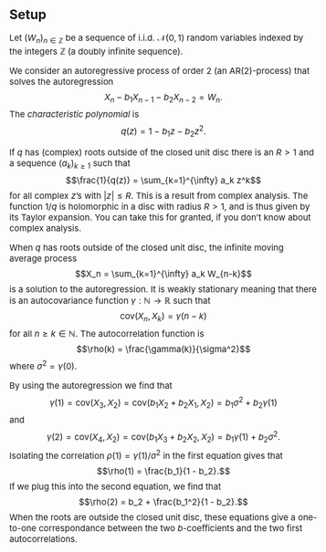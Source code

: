 <!-- Customization of default CSS -->
<head>
<style>
body {font-size: 15px;}
</style>
</head>


Setup
-----

Let $(W_n)_{n \in \mathbb{Z}}$ be a sequence of i.i.d. $\mathcal{N}(0,1)$ random variables indexed by the integers
$\mathbb{Z}$ (a doubly infinite sequence).

We consider an autoregressive process of order 2 (an AR(2)-process) that solves the autoregression
$$X_n - b_1 X_{n-1} - b_2 X_{n-2} = W_n.$$
The *characteristic polynomial* is 
$$q(z) = 1 - b_1 z - b_2 z^2.$$

If $q$ has (complex) roots outside of the closed unit disc there is an $R > 1$ and a 
sequence $(a_k)_{k \geq 1}$ such that 
$$\frac{1}{q(z)} = \sum_{k=1}^{\infty} a_k z^k$$
for all complex $z$'s with $|z| \leq R$. This is a result from complex analysis. The function 
$1/q$ is holomorphic in a disc with radius $R > 1$, and is thus given by its Taylor expansion. You can take this 
for granted, if you don't know about complex analysis. 

When $q$ has roots outside of the closed unit disc, the infinite moving average process
$$X_n = \sum_{k=1}^{\infty} a_k W_{n-k}$$
is a solution to the autoregression. It is weakly stationary meaning that there is an 
autocovariance function $\gamma : \mathbb{N} \to \mathbb{R}$ such that 
$$\text{cov}(X_n, X_k) = \gamma(n - k)$$
for all $n \geq k \in \mathbb{N}$. The autocorrelation function is 
$$\rho(k) = \frac{\gamma(k)}{\sigma^2}$$
where $\sigma^2 = \gamma(0)$. 

By using the autoregression we find that 
$$\gamma(1) = \text{cov}(X_3, X_2) = \text{cov}(b_1 X_2 + b_2 X_1, X_2) = b_1 \sigma^2 + b_2 \gamma(1)$$
and 
$$\gamma(2) = \text{cov}(X_4, X_2) = \text{cov}(b_1 X_3 + b_2 X_2, X_2) = b_1 \gamma(1) + b_2 \sigma^2.$$
Isolating the correlation $\rho(1) = \gamma(1)/\sigma^2$ in the first equation gives that 
$$\rho(1) = \frac{b_1}{1 - b_2}.$$
If we plug this into the second equation, we find that 
$$\rho(2) = b_2 + \frac{b_1^2}{1 - b_2}.$$
When the roots are outside the closed unit disc, these equations give a one-to-one correspondance between the 
two $b$-coefficients and the two first autocorrelations. 


